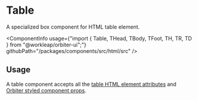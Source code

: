 
<Meta of={TableStories} />

# Table

<Tagline>A specialized <Link href="?path=/docs/box--default-story">box</Link> component for HTML table element.</Tagline>

<ComponentInfo
    usage={"import { Table, THead, TBody, TFoot, TH, TR, TD } from \"@workleap/orbiter-ui\";"}
    githubPath="/packages/components/src/html/src"
/>

## Usage

A table component accepts all the [table HTML element attributes](https://developer.mozilla.org/en-US/docs/Web/HTML/Element/table) and [Orbiter styled component props](?path=/docs/styling--docs).

<Canvas of={TableStories.Example} />
